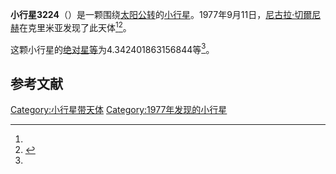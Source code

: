 {{Infobox planet
| bgcolour = #FFFFC0
| name = 3224 Irkutsk
| symbol = 
| image = 
| caption = 
| discovery = yes
| discovery_ref = 
| discoverer = [[尼古拉·切爾尼赫|尼古拉·切爾尼赫]]
| discovery_site = [[克里米亚|克里米亚]] 
| discovered = 1977年9月11日
| designations = yes
| mp_name = 
| named_after = 
| alt_names = 1977 RL6/ 1952 DE2 / 1953 NF / 1953 PH / 1957 HN / 1966 DP / 1971 KR / 1978 YX1 / 1982 TS / 1984 AL
| mp_category = [[主带小行星|主带小行星]]
| orbit_ref = <ref name="a">[http://ssd.jpl.nasa.gov/sbdb.cgi?sstr=3224 3224 Irkutsk] {{Wayback|url=http://ssd.jpl.nasa.gov/sbdb.cgi?sstr=3224 |date=20200919040357 }}，小行星數據庫瀏覽器（JPL Small-Body Database Browser）－[[美国国家航空航天局|美国国家航空航天局]]喷气推进实验室</ref>
| epoch = 2456400.5 (2013年4月18日更新)
| aphelion = {{convert|3.248591229737253|AU|km|3|abbr=on|lk=out}}
| perihelion = {{convert|2.31644370355542|AU|km|3|abbr=on}}
| semimajor = {{convert|2.782517466646337|AU|km|3|abbr=on}}
| eccentricity = 0.16750075
| period = 1695.334015 [[日|日]]<br />4.64[[儒略年|儒略年]]
| avg_speed = 
| inclination = 4.315342626089454
| asc_node = 227.8808732476122
| mean_anomaly = 
| arg_peri = 4.342401863156844
| satellites = 
| physical_characteristics = yes
| dimensions = 
| mass = 
| density = 
| surface_grav = 
| escape_velocity = 
| sidereal_day = 
| axial_tilt = 
| pole_ecliptic_lat = 
| pole_ecliptic_lon = 
| albedo = 
| temperatures= 
| temp_name1 = 
| mean_temp_1 = 
| max_temp_1 = 
| temp_name2 = 
| max_temp_2 = 
| spectral_type = 
| abs_magnitude = 4.342401863156844
}}

'''小行星3224'''（{{lang-en|3224 Irkutsk}}）是一颗围绕[[太阳|太阳]][[公转|公转]]的[[小行星|小行星]]。1977年9月11日，[[尼古拉·切爾尼赫|尼古拉·切爾尼赫]]在克里米亚发现了此天体<ref name="a" /><ref>{{cite news|title=小行星列表|url=http://cfa-www.harvard.edu/iau/lists/NumberedMPs.txt|accessdate=2013-07-08|newspaper=哈佛大学|archive-date=2008-05-17|archive-url=https://web.archive.org/web/20080517010638/http://cfa-www.harvard.edu/iau/lists/NumberedMPs.txt|dead-url=no}}</ref>。

这颗小行星的[[绝对星等|绝对星等]]为4.342401863156844等<ref name="a" />。

==参考文献==
{{reflist}}
{{Minor Planet Number|[[小行星3223|小行星3223]]|[[小行星3225|小行星3225]]}}

{{小天体}}

[[Category:小行星带天体|Category:小行星带天体]]
[[Category:1977年发现的小行星|Category:1977年发现的小行星]]

{{asteroid-stub}}